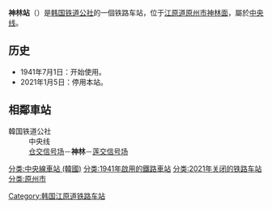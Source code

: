 {{expand|time=2014-05-11T12:20:30+00:00}}
{{unreferenced|time=2014-05-11T12:20:30+00:00}}
{{朝鮮半島車站資訊
|公司色 = #0066b3
|文字色 = 
|站名 = 神林站<br />{{lang|en|Sillim}}
|圖片 = 
|pxl = 
|圖片說明 =
|前一站 = [[仓交信号场|仓交信号场]]
|前一站距離 = 3.1
|後一站距離 = 3.6
|後一站 = [[莲交信号场|莲交信号场]]
|諺文 = 신림역
|朝鮮漢字 = 神林驛
|文觀部式 = Sillim-yeok
|馬-賴式 =
|副站名 = 
|車站編號 = 
|停站路線數 = 
|所屬公司 = [[韩国铁道公社|韩国铁道公社]]
|所屬路線 = [[中央线_(韩国)|中央线]]
|距離 = 125.4
|起點站 = [[清凉里站|清凉里]]
|所在地 =[[江原道_(南)|江原道]][[原州市|原州市]][[神林面|神林面]]
|車站構造 = 地面车站
|月台配置 = 
|啟用年月日 = 1941年7月1日
|廢站年月日 = 2021年1月5日
|上下車人次 = 
|統計年度 = 
|轉車 = 
|備註 = 
|全寬備註 = 
}}

'''神林站'''（{{kor|諺=신림역|漢=神林驛|羅=Sillim yeok|f=y}}）是[[韩国铁道公社|韩国铁道公社]]的一個铁路车站，位于[[江原道_(南)|江原道]][[原州市|原州市]][[神林面|神林面]]，屬於[[中央线_(韩国)|中央线]]。

== 历史 ==
*1941年7月1日：开始使用。
*2021年1月5日：停用本站。

== 相鄰車站 ==
;韓国铁道公社
:中央线
:[[仓交信号场|仓交信号场]]－'''神林'''－[[莲交信号场|莲交信号场]]

{{中央线 (韩国)}}

[[Category:韩国江原道铁路车站|Category:韩国江原道铁路车站]]
[[分类:中央線車站_(韓國)|分类:中央線車站 (韓國)]]
[[分类:1941年啟用的鐵路車站|分类:1941年啟用的鐵路車站]]
[[分类:2021年关闭的铁路车站|分类:2021年关闭的铁路车站]]
[[分类:原州市|分类:原州市]]